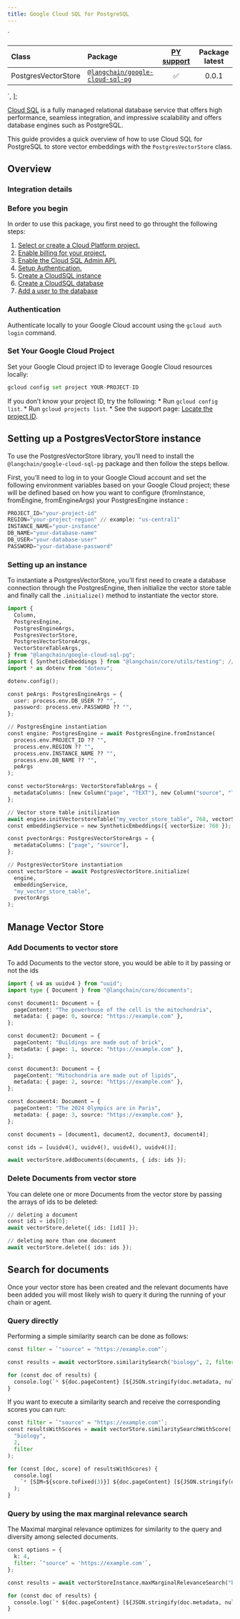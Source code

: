 ```yaml
---
title: Google Cloud SQL for PostgreSQL
---
```


  `
<table>
<colgroup>
<col style="width: 11%" />
<col style="width: 24%" />
<col style="width: 55%" />
<col style="width: 8%" />
</colgroup>
<thead>
<tr>
<th style="text-align: left;">Class</th>
<th style="text-align: left;">Package</th>
<th style="text-align: center;"><a href="https://python.langchain.com/docs/integrations/vectorstores/google_cloud_sql_pg/">PY support</a></th>
<th style="text-align: center;">Package latest</th>
</tr>
</thead>
<tbody>
<tr>
<td style="text-align: left;">PostgresVectorStore</td>
<td style="text-align: left;"><a href="https://www.npmjs.com/package/@langchain/google-cloud-sql-pg"><code>@langchain/google-cloud-sql-pg</code></a></td>
<td style="text-align: center;">✅</td>
<td style="text-align: center;">0.0.1</td>
</tr>
</tbody>
</table>
`,
];

[Cloud SQL](https://cloud.google.com/sql) is a fully managed relational
database service that offers high performance, seamless integration, and
impressive scalability and offers database engines such as PostgreSQL.

This guide provides a quick overview of how to use Cloud SQL for
PostgreSQL to store vector embeddings with the `PostgresVectorStore`
class.

## Overview

### Integration details

<div dangerouslySetInnerHTML={{ __html: quartoRawHtml[0] }} />

### Before you begin

In order to use this package, you first need to go throught the
following steps:

1.  [Select or create a Cloud Platform
    project.](https://developers.google.com/workspace/guides/create-project)
2.  [Enable billing for your
    project.](https://cloud.google.com/billing/docs/how-to/modify-project#enable_billing_for_a_project)
3.  [Enable the Cloud SQL Admin
        API.](https://console.cloud.google.com/flows/enableapi?apiid=sqladmin.googleapis.com)
4.  [Setup
    Authentication.](https://cloud.google.com/docs/authentication)
5.  [Create a CloudSQL
    instance](https://cloud.google.com/sql/docs/postgres/connect-instance-auth-proxy#create-instance)
6.  [Create a CloudSQL
    database](https://cloud.google.com/sql/docs/postgres/create-manage-databases)
7.  [Add a user to the
    database](https://cloud.google.com/sql/docs/postgres/create-manage-users)

### Authentication

Authenticate locally to your Google Cloud account using the
`gcloud auth login` command.

### Set Your Google Cloud Project

Set your Google Cloud project ID to leverage Google Cloud resources
locally:

```python
gcloud config set project YOUR-PROJECT-ID
```

If you don’t know your project ID, try the following: \* Run
`gcloud config list`. \* Run `gcloud projects list`. \* See the support
page: [Locate the project
ID](https://support.google.com/googleapi/answer/7014113).

## Setting up a PostgresVectorStore instance

To use the PostgresVectorStore library, you’ll need to install the
`@langchain/google-cloud-sql-pg` package and then follow the steps
bellow.

First, you’ll need to log in to your Google Cloud account and set the
following environment variables based on your Google Cloud project;
these will be defined based on how you want to configure (fromInstance,
fromEngine, fromEngineArgs) your PostgresEngine instance :

```python
PROJECT_ID="your-project-id"
REGION="your-project-region" // example: "us-central1"
INSTANCE_NAME="your-instance"
DB_NAME="your-database-name"
DB_USER="your-database-user"
PASSWORD="your-database-password"
```

### Setting up an instance

To instantiate a PostgresVectorStore, you’ll first need to create a
database connection through the PostgresEngine, then initialize the
vector store table and finally call the `.initialize()` method to
instantiate the vector store.

```python
import {
  Column,
  PostgresEngine,
  PostgresEngineArgs,
  PostgresVectorStore,
  PostgresVectorStoreArgs,
  VectorStoreTableArgs,
} from "@langchain/google-cloud-sql-pg";
import { SyntheticEmbeddings } from "@langchain/core/utils/testing"; // This is used as an Embedding service
import * as dotenv from "dotenv";

dotenv.config();

const peArgs: PostgresEngineArgs = {
  user: process.env.DB_USER ?? "",
  password: process.env.PASSWORD ?? "",
};

// PostgresEngine instantiation
const engine: PostgresEngine = await PostgresEngine.fromInstance(
  process.env.PROJECT_ID ?? "",
  process.env.REGION ?? "",
  process.env.INSTANCE_NAME ?? "",
  process.env.DB_NAME ?? "",
  peArgs
);

const vectorStoreArgs: VectorStoreTableArgs = {
  metadataColumns: [new Column("page", "TEXT"), new Column("source", "TEXT")],
};

// Vector store table initilization
await engine.initVectorstoreTable("my_vector_store_table", 768, vectorStoreArgs);
const embeddingService = new SyntheticEmbeddings({ vectorSize: 768 });

const pvectorArgs: PostgresVectorStoreArgs = {
  metadataColumns: ["page", "source"],
};

// PostgresVectorStore instantiation
const vectorStore = await PostgresVectorStore.initialize(
  engine,
  embeddingService,
  "my_vector_store_table",
  pvectorArgs
);

```

## Manage Vector Store

### Add Documents to vector store

To add Documents to the vector store, you would be able to it by passing
or not the ids

```python
import { v4 as uuidv4 } from "uuid";
import type { Document } from "@langchain/core/documents";

const document1: Document = {
  pageContent: "The powerhouse of the cell is the mitochondria",
  metadata: { page: 0, source: "https://example.com" },
};

const document2: Document = {
  pageContent: "Buildings are made out of brick",
  metadata: { page: 1, source: "https://example.com" },
};

const document3: Document = {
  pageContent: "Mitochondria are made out of lipids",
  metadata: { page: 2, source: "https://example.com" },
};

const document4: Document = {
  pageContent: "The 2024 Olympics are in Paris",
  metadata: { page: 3, source: "https://example.com" },
};

const documents = [document1, document2, document3, document4];

const ids = [uuidv4(), uuidv4(), uuidv4(), uuidv4()];

await vectorStore.addDocuments(documents, { ids: ids });

```

### Delete Documents from vector store

You can delete one or more Documents from the vector store by passing
the arrays of ids to be deleted:

```python
// deleting a document
const id1 = ids[0];
await vectorStore.delete({ ids: [id1] });

// deleting more than one document
await vectorStore.delete({ ids: ids });

```

## Search for documents

Once your vector store has been created and the relevant documents have
been added you will most likely wish to query it during the running of
your chain or agent.

### Query directly

Performing a simple similarity search can be done as follows:

```python
const filter = `"source" = "https://example.com"`;

const results = await vectorStore.similaritySearch("biology", 2, filter);

for (const doc of results) {
  console.log(`* ${doc.pageContent} [${JSON.stringify(doc.metadata, null)}]`);
}

```

If you want to execute a similarity search and receive the corresponding
scores you can run:

```python
const filter = `"source" = "https://example.com"`;
const resultsWithScores = await vectorStore.similaritySearchWithScore(
  "biology",
  2,
  filter
);

for (const [doc, score] of resultsWithScores) {
  console.log(
    `* [SIM=${score.toFixed(3)}] ${doc.pageContent} [${JSON.stringify(doc.metadata)}]`
  );
}

```

### Query by using the max marginal relevance search

The Maximal marginal relevance optimizes for similarity to the query and
diversity among selected documents.

```python
const options = {
  k: 4,
  filter: `"source" = 'https://example.com'`,
};

const results = await vectorStoreInstance.maxMarginalRelevanceSearch("biology", options);

for (const doc of results) {
  console.log(`* ${doc.pageContent} [${JSON.stringify(doc.metadata, null)}]`);
}

```
